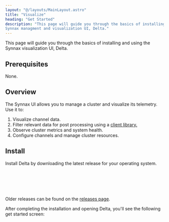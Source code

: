 ```yaml
---
layout: "@/layouts/MainLayout.astro"
title: "Visualize"
heading: "Get Started"
description: "This page will guide you through the basics of installing and using the
Synnax managment and visualization UI, Delta."
---
```



This page will guide you through the basics of installing and using the Synnax visualization
UI, Delta.

## Prerequisites

None.

## Overview

The Synnax UI allows you to manage a cluster and visualize its telemetry. Use it to:

1. Visualize channel data.
2. Filter relevant data for post processing using a [client library.](/analyze/get-started)
3. Observe cluster metrics and system health.
4. Configure channels and manage cluster resources.

## Install

Install Delta by downloading the latest release for your operating system.

<br />
<br />
<Align.Space direction="x" justify="center">
  <DeltaDownloadButton client:load />
</Align.Space>
<br />
<br />

Older releases can be found on the [releases page](https://github.com/synnaxlabs/synnax/releases).

After completing the installation and opening Delta, you'll see the following get started
screen:

<Image id="/visualize/get-started" client:only="react" />
